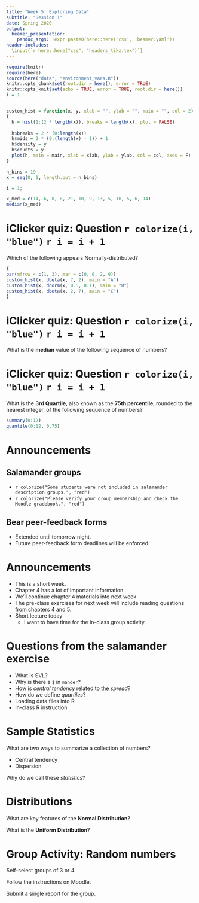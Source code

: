 ```yaml
---
title: "Week 5: Exploring Data"
subtitle: "Session 1"
date: Spring 2020
output:
  beamer_presentation:
    pandoc_args: !expr paste0(here::here('css', 'beamer.yaml'))
header-includes:
  \input{`r here::here("css", "headers_tikz.tex")`}
---
```


```r
require(knitr)
require(here)
source(here("data", "environment_vars.R"))
knitr::opts_chunk$set(root.dir = here(), error = TRUE)
knitr::opts_knit$set(echo = TRUE, error = TRUE, root.dir = here())
i = 1


custom_hist = function(x, y, xlab = "", ylab = "", main = "", col = 2)
{
  h = hist(1:(2 * length(x)), breaks = length(x), plot = FALSE)
  
  h$breaks = 2 * (0:length(x))
  h$mids = 2 * (0:(length(x) - 1)) + 1
  h$density = y
  h$counts = y
  plot(h, main = main, xlab = xlab, ylab = ylab, col = col, axes = F)
}

n_bins = 19
x = seq(0, 1, length.out = n_bins)

i = 1;

x_med = c(14, 6, 8, 8, 21, 10, 9, 13, 5, 10, 5, 6, 14)
median(x_med)


```



# iClicker quiz: Question `r colorize(i, "blue")` `r i = i + 1`

Which of the following appears Normally-distributed?
\vfill

```r
{
par(mfrow = c(1, 3), mar = c(0, 0, 2, 0))
custom_hist(x, dbeta(x, 7, 2), main = "A")
custom_hist(x, dnorm(x, 0.5, 0.1), main = "B")
custom_hist(x, dbeta(x, 2, 7), main = "C")
}
```

\logoSoutheast{`r here::here("slides", "slide_images", "iClicker_logo.png")`}





# iClicker quiz: Question  `r colorize(i, "blue")` `r i = i + 1`

What is the **median** value of the following sequence of numbers?
\begin{center}
`r bold_col(sort(x_med), "black")`
\end{center}

\begin{enumerate}[A]
\item 11
\item 9.5
\item 8
\item 9
\item 10
\end{enumerate}

\logoSoutheast{`r here::here("slides", "slide_images", "iClicker_logo.png")`}



# iClicker quiz: Question `r colorize(i, "blue")` `r i = i + 1`

What is the **3rd Quartile**, also known as the **75th percentile**, rounded to the nearest integer, of the following sequence of numbers?

\begin{center}
`r bold_col(paste0(0:12), "black")`
\end{center}

```r
summary(0:12)
quantile(0:12, 0.75)
```

\begin{enumerate}[A]
\item 6
\item 7
\item 9
\item 11
\item 12
\end{enumerate}

\logoSoutheast{`r here::here("slides", "slide_images", "iClicker_logo.png")`}





# Announcements

## Salamander groups
- `r colorize("Some students were not included in salamander description groups.", "red")`
- `r colorize("Please verify your group membership and check the Moodle gradebook.", "red")`

## Bear peer-feedback forms
- Extended until tomorrow night.
- Future peer-feedback form deadlines will be enforced.



# Announcements

- This is a short week.
- Chapter 4 has a lot of important information. 
- We'll continue chapter 4 materials into next week.
- The pre-class exercises for next week will include reading questions from chapters 4 and 5.
- Short lecture today
    - I want to have time for the in-class group activity.




# Questions from the salamander exercise

- What is SVL?
- Why is there a `$` in `mander`?
- How is *central tendency* related to the *spread*?
- How do we define *quartiles*?
- Loading data files into R
- In-class R instruction




# Sample Statistics

What are two ways to summarize a collection of numbers?

- Central tendency
- Dispersion
\vfill

Why do we call these *statistics*?
\vfill



# Distributions

What are key features of the **Normal Distribution**?
\vfill

What is the **Uniform Distribution**?
\vfill




# Group Activity:  Random numbers

Self-select groups of 3 or 4.
\vfill

Follow the instructions on Moodle.
\vfill

Submit a single report for the group.
\vfill





<!-- # Central Tendencies -->

<!-- `r bold_col("Mean", "grn")` is the arithmetic average. -->

<!-- * The sum of all the quantities divided by the count of quantities -->

<!-- `r bold_col("Median", "grn")` is the middle value.  There are the same number of observations that are less than and greater than the **`r colorize("median", "grn")`**. -->

<!-- * If there are an *even* number of observations, the median is the average of the 2 central values. -->

<!-- `r bold_col("Mode", "grn")` is the quantity that appears most frequently. -->

<!-- * The mode is not always well-defined, for example if there are no repeated values, or if there are ties. -->



<!-- # Mean -->

<!-- Mean values are often written as variables with a *bar* symbol.  The value of x-bar can be calculated from a collection of quantities **x**. -->

<!-- $$\bar{x} = \frac{\sum{x}_{i}}{n}$$ -->

<!-- How do we read this equantion? -->




<!-- # Properties of the mean -->

<!-- `r colorize("Mean", "grn")` is a good measure of central tendency when data have a **symmetrical** distribution. -->

<!-- * For example, Normally-distributed data -->

<!-- It's easy to calculate the mean value of a vector in R using the funciton `mean()`. -->





<!-- # Median -->

<!-- `r colorize("Median", "grn")` is a good choice when data are skewed. -->

<!-- Why? -->

<!-- In R it's super easy with the `median()` function. -->





<!-- # Mode -->

<!-- `r colorize("Mode", "grn")` is the most commonly occurring quantity. -->

<!-- Mode can be more difficult to use. -->

<!-- What is the mode of the sequence of numbers? -->

<!-- 3, 4, 8, 123, 6, 1239888 -->


<!-- There isn't a simple function in R!  We can write a custom function... but we probably won't need to calculate modes in this course. -->




<!-- # Dispersion -->

<!-- Dispersion, or spread, quantifies the degree to which the individual values in a set of quantities are different from one another. -->

<!-- There are several ways we could measure dispersion.  We've talked about some dispersion measures in class: -->

<!-- * range -->
<!-- * standard deviation (and variance) -->

<!-- Calculating the variance and standard deviation is more complicated than calculating means. -->



<!-- # Variance and standard deviation -->

<!-- Standard deviation is the square root of **`r colorize("Variance", "grn")`. -->

<!-- Let's look at the formula for variance and see if we can figure out why the square root is useful: -->


<!-- $$var(x) = \frac{1}{N}\sum\limits_{i = 1}^N {\left( {x_i - \bar x} \right)^2 } $$ -->

<!-- That looks a lot more complicated than the mean formula! -->

<!-- What are the units of *variance*? -->




<!-- # Variance and standard deviation -->

<!-- If we are measuring height in meters, what are the units of *variance*? -->

<!-- If we measure mass in grams, how can we interpret grams squared? -->

<!-- Variance is difficult to interpret directly.  The square root, i.e. standard deviation, is usually more meaningful. -->




<!-- # Properties of variance and standard deviation -->


<!-- Variance cannot be negative. -->

<!-- A verbal definition of sample variance is:  "The average squared deviation from the mean value." -->

<!-- The *squared deviation* is a key property.  Can the square of a number ever be *negative*? -->

<!-- This definition for variance will make more intuitive sense when we look at Simple Linear Regression. -->




<!-- # Properties of variance and standard deviation -->

<!-- If data are Normally-distributed, the standard deviation has some very useful properties: -->

<!-- * approximately 68% of all observations fall within 1 standard deviation of the mean. -->
<!-- * approximately 95% of all observations fall within 2 standard deviations of the mean. -->










<!-- # Quantiles and Quartiles -->

<!-- Sometimes called *percentiles*. -->

<!-- Quantilies are calculated by placing all of the observations in ascending order. -->

<!-- Let $$x$$ be the value for which we want to calculate a quantile. -->

<!-- The quantile of %%x%% is the count of observations less than %%x%% divided by the total count of observations (*n*). -->

<!-- * Quantiles may be calculated with *n* or *n - 1*. -->




<!-- # Quantiles and quartiles -->

<!-- What is another name for the 50% quantile? -->

<!-- What are quartiles? -->





